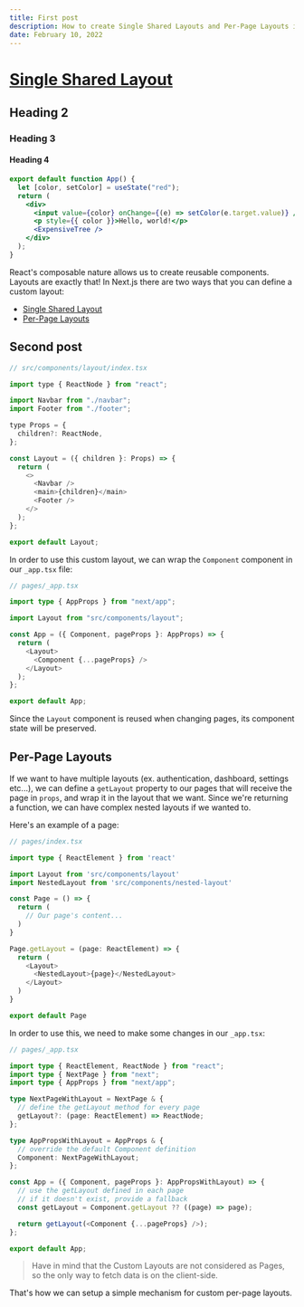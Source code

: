 ```yaml
---
title: First post
description: How to create Single Shared Layouts and Per-Page Layouts in Next.js
date: February 10, 2022
---
```


# [Single Shared Layout](#single-shared-layout)

## Heading 2

### Heading 3

#### Heading 4

```jsx {2,5-6}
export default function App() {
  let [color, setColor] = useState("red");
  return (
    <div>
      <input value={color} onChange={(e) => setColor(e.target.value)} />
      <p style={{ color }}>Hello, world!</p>
      <ExpensiveTree />
    </div>
  );
}
```

React's composable nature allows us to create reusable components. Layouts are exactly that! In Next.js there are two ways that you can define a custom layout:

- [Single Shared Layout](#single-shared-layout)
- [Per-Page Layouts](#per-page-layouts)

## Second post

```javascript
// src/components/layout/index.tsx

import type { ReactNode } from "react";

import Navbar from "./navbar";
import Footer from "./footer";

type Props = {
  children?: ReactNode,
};

const Layout = ({ children }: Props) => {
  return (
    <>
      <Navbar />
      <main>{children}</main>
      <Footer />
    </>
  );
};

export default Layout;
```

In order to use this custom layout, we can wrap the `Component` component in our `_app.tsx` file:

```typescript
// pages/_app.tsx

import type { AppProps } from "next/app";

import Layout from "src/components/layout";

const App = ({ Component, pageProps }: AppProps) => {
  return (
    <Layout>
      <Component {...pageProps} />
    </Layout>
  );
};

export default App;
```

Since the `Layout` component is reused when changing pages, its component state will be preserved.

## Per-Page Layouts

If we want to have multiple layouts (ex. authentication, dashboard, settings etc...), we can define a `getLayout` property to our pages that will receive the page in `props`, and wrap it in the layout that we want. Since we're returning a function, we can have complex nested layouts if we wanted to.

Here's an example of a page:

```typescript
// pages/index.tsx

import type { ReactElement } from 'react'

import Layout from 'src/components/layout'
import NestedLayout from 'src/components/nested-layout'

const Page = () => {
  return (
    // Our page's content...
  )
}

Page.getLayout = (page: ReactElement) => {
  return (
    <Layout>
      <NestedLayout>{page}</NestedLayout>
    </Layout>
  )
}

export default Page
```

In order to use this, we need to make some changes in our `_app.tsx`:

```typescript
// pages/_app.tsx

import type { ReactElement, ReactNode } from "react";
import type { NextPage } from "next";
import type { AppProps } from "next/app";

type NextPageWithLayout = NextPage & {
  // define the getLayout method for every page
  getLayout?: (page: ReactElement) => ReactNode;
};

type AppPropsWithLayout = AppProps & {
  // override the default Component definition
  Component: NextPageWithLayout;
};

const App = ({ Component, pageProps }: AppPropsWithLayout) => {
  // use the getLayout defined in each page
  // if it doesn't exist, provide a fallback
  const getLayout = Component.getLayout ?? ((page) => page);

  return getLayout(<Component {...pageProps} />);
};

export default App;
```

> Have in mind that the Custom Layouts are not considered as Pages, so the only way to fetch data is on the client-side.

That's how we can setup a simple mechanism for custom per-page layouts.
